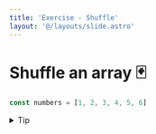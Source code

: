 ```yaml
---
title: 'Exercise - Shuffle'
layout: '@/layouts/slide.astro'
---
```


# Shuffle an array 🃏

```javascript
const numbers = [1, 2, 3, 4, 5, 6]
```

<details>
  <summary>Tip</summary>
    * sort by random value
</details>

